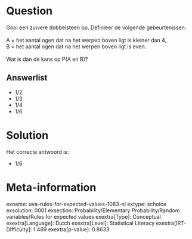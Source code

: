 Question
========

Gooi een zuivere dobbelsteen op. Definieer de volgende gebeurtenissen:\
\
A = het aantal ogen dat na het werpen boven ligt is kleiner dan 4,\
B = het aantal ogen dat na het werpen boven ligt is even.\
\
Wat is dan de kans op P(A en B)?

Answerlist
----------

* 1/2
* 1/3
* 1/4
* 1/6

Solution
========

Het correcte antwoord is: 

* 1/6

Meta-information
================
exname: uva-rules-for-expected-values-1083-nl
extype: schoice
exsolution: 0001
exsection: Probability/Elementary Probability/Random variables/Rules for expected values
exextra[Type]: Conceptual
exextra[Language]: Dutch
exextra[Level]: Statistical Literacy
exextra[IRT-Difficulty]: 1.469
exextra[p-value]: 0.8633
